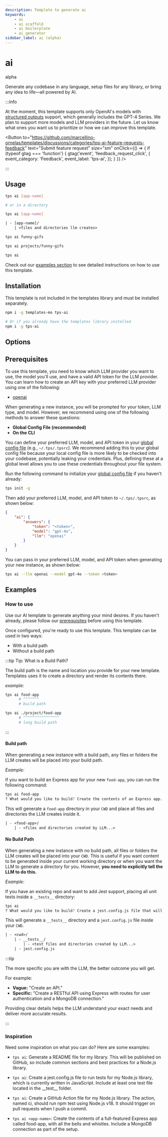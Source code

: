 ```yaml
---
description: Template to generate ai
keywords:
    - ai
    - ai scaffold
    - ai boilerplate
    - ai generator
sidebar_label: ai (alpha)
---
```



# ai

<BadgeList>
    <Badge type="success">alpha</Badge>
    <VersionBadge version="1.0.1" library="tps-ai" />
    <VersionBadge version=">1.2.9" library="templates" />
</BadgeList>

Generate any codebase in any language, setup files for any library, or bring any
idea to life—all powered by AI.

:::info

At the moment, this template supports only OpenAI's models with
[structured outputs](https://platform.openai.com/docs/guides/structured-outputs?lang=node.js&context=ex3#structured-outputs-vs-json-mode)
support, which generally includes the GPT-4 Series. We plan to support more
models and LLM providers in the future. Let us know what ones you want us to
prioritize or how we can improve this template.

<Button
    to="https://github.com/marcellino-ornelas/templates/discussions/categories/tps-ai-feature-requests-feedback"
    text="Submit feature request"
    size="sm"
    onClick={() => {
        if (typeof gtag === 'function') {
            gtag('event', 'feedback_request_click', {
                event_category: 'Feedback',
                event_label: 'tps-ai',
            });
        }
    }}
/>

:::

## Usage

```bash title="Usage"
tps ai [app-name]

# or in a directory

tps ai [app-name]
```

```txt title="Creates"
| - [app-name]/
    | <files and directories llm creates>
```

<Example>

<Tabs>

<TabItem value="default">

```bash
tps ai funny-gifs
```

</TabItem>

<TabItem value="long build path">

```bash
tps ai projects/funny-gifs
```

</TabItem>

<TabItem value="no build path">

```bash
tps ai
```

</TabItem>

</Tabs>

</Example>

Check out our [examples section](#examples) to see detailed instructions on how
to use this template.

## Installation

This template is not included in the templates library and must be installed
separately.

```bash
npm i -g templates-mo tps-ai

# Or if you already have the templates library installed
npm i -g tps-ai
```

## Options

<TemplateOptions template="tps-ai" type="js" />

## Prerequisites

To use this template, you need to know which LLM provider you want to use, the
model you'll use, and have a valid API token for the LLM provider. You can learn
how to create an API key with your preferred LLM provider using one of the
following:

-   [openai](https://medium.com/@duncanrogoff/how-to-get-your-openai-api-key-in-2024-the-complete-guide-6b52d82c7362)

When generating a new instance, you will be prompted for your token, LLM type,
and model. However, we recommend using one of the following methods to answer
these questions:

-   **Global Config File (recommended)**
-   **On the CLI**

<Tabs>

<TabItem value="Global Config (recommended)">

You can define your preferred LLM, model, and API token in your
[global config file](../tpsrc.mdx#make-a-global-configuration-file) (e.g.,
`~/.tps/.tpsrc`). We recommend adding this to your global config file because
your local config file is more likely to be checked into your codebase,
potentially leaking your credentials. Plus, defining these at a global level
allows you to use these credentials throughout your file system.

Run the following command to initialize your
[global config file](../tpsrc.mdx#make-a-global-configuration-file) if you
haven't already:

```bash
tps init -g
```

Then add your preferred LLM, model, and API token to `~/.tps/.tpsrc`, as shown
below:

```json title="~/.tps/.tpsrc"
{
    "ai": {
        "answers": {
            "token": "<token>",
            "model": "gpt-4o",
            "llm": "openai"
        }
    }
}
```

</TabItem>

<TabItem value="CLI">

You can pass in your preferred LLM, model, and API token when generating your
new instance, as shown below:

```bash
tps ai --llm openai --model gpt-4o --token <token>
```

</TabItem>

</Tabs>

## Examples

### How to use

Use our AI template to generate anything your mind desires. If you haven't
already, please follow our [prerequisites](#prerequisites) before using this
template.

Once configured, you're ready to use this template. This template can be used in
two ways:

-   With a build path
-   Without a build path

:::tip Tip: What is a Build Path?

The build path is the name and location you provide for your new template.
Templates uses it to create a directory and render its contents there.

_example:_

```bash
tps ai food-app
      # ^^^^^^^
      # build path

tps ai ./project/food-app
      # ^^^^^^^^^^^^^^^^
      # long build path
```

:::

#### Build path

When generating a new instance with a build path, any files or folders the LLM
creates will be placed into your build path.

_Example:_

If you want to build an Express app for your new `food-app`, you can run the
following command:

```bash
tps ai food-app
? What would you like to build? Create the contents of an Express app. I want all the bells and whistles. It should have a MongoDB connection as well.
```

This will generate a `food-app` directory in your `CWD` and place all files and
directories the LLM creates inside it.

```txt title="Creates"
| - <food-app>/
    | - <files and directories created by LLM...>
```

#### No Build Path

When generating a new instance with no build path, all files or folders the LLM
creates will be placed into your `CWD`. This is useful if you want content to be
generated inside your current working directory or when you want the LLM to
generate a directory for you. However, **you need to explicitly tell the LLM to
do this.**

_Example:_

If you have an existing repo and want to add Jest support, placing all unit
tests inside a `__tests__` directory:

```bash
tps ai
? What would you like to build? Create a jest.config.js file that will run my Node library. Its all written in JavaScript, and at least one test file should live in the `__tests__` folder.
```

This will generate a `__tests__` directory and a `jest.config.js` file inside
your `CWD`.

```txt title="Creates"
| - <cwd>/
    | - __tests__/
        | - <test files and directories created by LLM...>
    | - jest.config.js
```

:::tip

The more specific you are with the LLM, the better outcome you will get.

For example:

-   **Vague:** "Create an API."
-   **Specific:** "Create a RESTful API using Express with routes for user
    authentication and a MongoDB connection."

Providing clear details helps the LLM understand your exact needs and deliver
more accurate results.

:::

### Inspiration

Need some inspiration on what you can do? Here are some examples:

-   `tps ai`: Generate a README file for my library. This will be published on
    GitHub, so include common sections and best practices for a Node.js library.

-   `tps ai`: Create a jest.config.js file to run tests for my Node.js library,
    which is currently written in JavaScript. Include at least one test file
    located in the \_\_test\_\_ folder.

-   `tps ai`: Create a GitHub Action file for my Node.js library. The action,
    named ci, should run npm test using Node.js v18. It should trigger on pull
    requests when I push a commit.

-   `tps ai <app-name>`: Create the contents of a full-featured Express app
    called food-app, with all the bells and whistles. Include a MongoDB
    connection as part of the setup.
